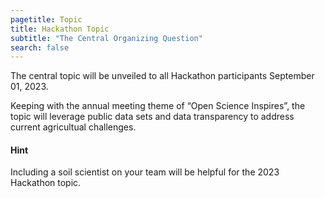 ```yaml
---
pagetitle: Topic
title: Hackathon Topic
subtitle: "The Central Organizing Question"
search: false
---
```



The central topic will be unveiled to all Hackathon participants September 01, 2023. 

Keeping with the annual meeting theme of "Open Science Inspires", the topic will leverage public data sets and data transparency to address current agricultual challenges. 

::: {.callout-tip .callout-purple collapse="true"}
#### Hint

Including a soil scientist on your team will be helpful for the 2023 Hackathon topic.
:::

